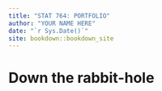 ```yaml
--- 
title: "STAT 764: PORTFOLIO"
author: "YOUR NAME HERE"
date: "`r Sys.Date()`"
site: bookdown::bookdown_site
---
```


# Down the rabbit-hole


